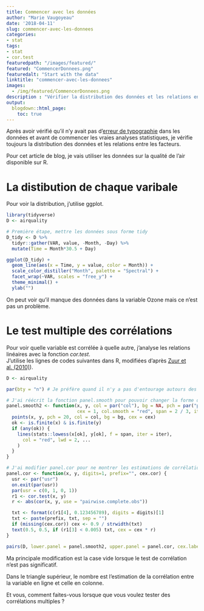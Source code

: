 ```yaml
---
title: Commencer avec les données
author: "Marie Vaugoyeau"
date: '2018-04-11'
slug: commencer-avec-les-donnees
categories:
- stat
tags:
- stat
- cor.test
featuredpath: "/images/featured/"
featured: "CommencerDonnees.png"
featuredalt: "Start with the data"
linktitle: "commencer-avec-les-donnees"
images: 
  - /img/featured/CommencerDonnees.png  
description : "Vérifier la distribution des données et les relations entre les facteurs" 
output:
  blogdown::html_page:
    toc: true
---
```


Après avoir vérifié qu'il n'y avait pas d'[erreur de typographie](https://mvaugoyeau.netlify.com/fr/post/comment-je-verifie-les-donnees/) dans les données et avant de commencer les vraies analyses statistiques, je vérifie toujours la distribution des données et les relations entre les facteurs.  

Pour cet article de blog, je vais utiliser les données sur la qualité de l'air disponible sur R.  

# La distibution de chaque varibale  
Pour voir la distribution, j'utilise ggplot.  
```r
library(tidyverse)
D <- airquality

# Première étape, mettre les données sous forme tidy
D_tidy <- D %>% 
  tidyr::gather(VAR, value, -Month, -Day) %>%
  mutate(Time = Month*30.5 + Day)

ggplot(D_tidy) + 
  geom_line(aes(x = Time, y = value, color = Month)) +
  scale_color_distiller("Month", palette = "Spectral") +
  facet_wrap(~VAR, scales = "free_y") +
  theme_minimal() +
  ylab("")

```
On peut voir qu'il manque des données dans la variable Ozone mais ce n'est pas un problème.  

# Le test multiple des corrélations  
Pour voir quelle variable est corrélée à quelle autre, j'analyse les relations linéaires avec la fonction *cor.test*.  
J'utilise les lignes de codes suivantes dans R, modifiées d'après [Zuur et al. (2010)](http://onlinelibrary.wiley.com/doi/10.1111/j.2041-210X.2009.00001.x/abstract)).  

```r
D <- airquality

par(bty = "n") # Je préfère quand il n'y a pas d'entourage autours des graphiques mais ce n'est pas nécessaire comme ligne de code

# J'ai réécrit la fonction panel.smooth pour pouvoir changer la forme des points et l'épaisseur de la ligne rouge
panel.smooth2 <- function(x, y, col = par("col"), bg = NA, pch = par("pch"),
                          cex = 1, col.smooth = "red", span = 2 / 3, iter = 3, ...) {
  points(x, y, pch = 20, col = col, bg = bg, cex = cex)
  ok <- is.finite(x) & is.finite(y)
  if (any(ok)) {
    lines(stats::lowess(x[ok], y[ok], f = span, iter = iter),
      col = "red", lwd = 2, ...
    )
  }
}

# J'ai modifier panel.cor pour ne montrer les estimations de corrélations que lorsque le cor.test est significatif
panel.cor <- function(x, y, digits=1, prefix="", cex.cor) {
  usr <- par("usr")
  on.exit(par(usr))
  par(usr = c(0, 1, 0, 1))
  r1 <- cor.test(x, y)
  r <- abs(cor(x, y, use = "pairwise.complete.obs"))

  txt <- format(c(r1[4], 0.123456789), digits = digits)[1]
  txt <- paste(prefix, txt, sep = "")
  if (missing(cex.cor)) cex <- 0.9 / strwidth(txt)
  text(0.5, 0.5, if (r1[3] < 0.005) txt, cex = cex * r)
}

pairs(D, lower.panel = panel.smooth2, upper.panel = panel.cor, cex.labels = 1.3)
```

Ma principale modification est la case vide lorsque le test de corrélation n'est pas significatif.  

Dans le triangle supérieur, le nombre est l'estimation de la corrélation entre la variable en ligne et celle en colonne.  

Et vous, comment faites-vous lorsque que vous voulez tester des corrélations multiples ?  
  
